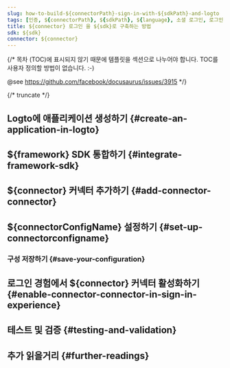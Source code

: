 ```yaml
---
slug: how-to-build-${connectorPath}-sign-in-with-${sdkPath}-and-logto
tags: [인증, ${connectorPath}, ${sdkPath}, ${language}, 소셜 로그인, 로그인, 로그인]
title: ${connector} 로그인 을 ${sdk}로 구축하는 방법
sdk: ${sdk}
connector: ${connector}
---
```


{/*
  목차 (TOC)에 표시되지 않기 때문에 템플릿을 섹션으로 나누어야 합니다.
  TOC를 사용자 정의할 방법이 없습니다. :-)

  @see https://github.com/facebook/docusaurus/issues/3915
*/}




{/* truncate */}

<Intro connector={connector} sdk="${sdk}" link="${sdkOfficialLink}" />

## Logto에 애플리케이션 생성하기 \{#create-an-application-in-logto}

<CreateApplication type="${appType}" framework="${framework}" />

## ${framework} SDK 통합하기 \{#integrate-framework-sdk}

<IntegrateSdk />

## ${connector} 커넥터 추가하기 \{#add-connector-connector}

<AddSocialConnector connector={connector} framework="${framework}" />

## ${connectorConfigName} 설정하기 \{#set-up-connectorconfigname}

<ConnectorGuide />

### 구성 저장하기 \{#save-your-configuration}

<SaveYourConfiguration connector={connector} />

## 로그인 경험에서 ${connector} 커넥터 활성화하기 \{#enable-connector-connector-in-sign-in-experience}

<EnableSocialConnector connector={connector} />

## 테스트 및 검증 \{#testing-and-validation}

<TestingAndValidation connector={connector} sdk="${sdk}" />

## 추가 읽을거리 \{#further-readings}

<FurtherReadings />